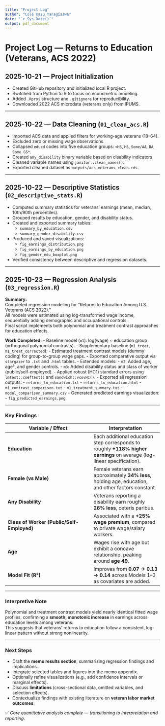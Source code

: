 ```yaml
---
title: "Project Log"
author: "Cole Kazu Yanagisawa"
date: "`r Sys.Date()`"
output: pdf_document
---
```


# Project Log — Returns to Education (Veterans, ACS 2022)

## 2025-10-21 — Project Initialization
- Created GitHub repository and initialized local R project.
- Switched from Python to R to focus on econometric modeling.
- Added `.Rproj` structure and `.gitignore` for reproducibility.
- Downloaded 2022 ACS microdata (veterans only) from IPUMS.

---

## 2025-10-22 — Data Cleaning (`01_clean_acs.R`)
- Imported ACS data and applied filters for working-age veterans (18–64).
- Excluded zero or missing wage observations.
- Collapsed `educd` codes into five education groups: `<HS`, `HS`, `Some/AA`, `BA`, `Some GS*`.
- Created `any_disability` binary variable based on disability indicators.
- Cleaned variable names using `janitor::clean_names()`.
- Exported cleaned dataset as `outputs/acs_veterans_clean.rds`.

---

## 2025-10-22 — Descriptive Statistics (`02_descriptive_stats.R`)
- Computed summary statistics for veterans’ earnings (mean, median, 10th/90th percentiles).
- Grouped results by education, gender, and disability status.
- Created and exported summary tables:
  - `summary_by_education.csv`
  - `summary_gender_disability.csv`
- Produced and saved visualizations:
  - `fig_earnings_distribution.png`
  - `fig_earnings_by_education.png`
  - `fig_gender_edu_boxplot.png`
- Verified consistency between descriptive and regression datasets.

---

## 2025-10-23 — Regression Analysis (`03_regression.R`)

**Summary:**  
Completed regression modeling for “Returns to Education Among U.S. Veterans (ACS 2022).”  
All models were estimated using log-transformed wage income, sequentially adding demographic and occupational controls.  
Final script implements both polynomial and treatment contrast approaches for education effects.

**Work Completed:**
- Baseline model (`m1`): log(wage) ~ education group (orthogonal polynomial contrasts).
- Supplementary baseline (`m1_treat`, `m1_treat_corrected`):
  - Estimated treatment contrast models (dummy coding) for group-to-group wage gaps.
  - Exported comparative output via `stargazer` to `.txt` and `.html` tables.
- Extended models:
  - `m2`: Added age, age², and gender controls.
  - `m3`: Added disability status and class of worker (public/self-employed).
- Applied robust (HC1) standard errors using `lmtest::coeftest()` and `sandwich::vcovHC()`.
- Exported all regression outputs:
  - `returns_to_education.txt`
  - `returns_to_education.html`
  - `m1_contrast_comparison.txt`
  - `m1_treatment_summary.txt`
  - `model_comparison_summary.csv`
- Generated predicted earnings visualization:
  - `fig_predicted_earnings.png`

---

### **Key Findings**
| Variable / Effect | Interpretation |
|--------------------|----------------|
| **Education** | Each additional education step corresponds to roughly **+118% higher earnings** on average (log-linear specification). |
| **Female (vs Male)** | Female veterans earn approximately **34% less**, holding age, education, and other factors constant. |
| **Any Disability** | Veterans reporting a disability earn roughly **26% less**, ceteris paribus. |
| **Class of Worker (Public/Self-Employed)** | Associated with a **+25% wage premium**, compared to private wage/salary workers. |
| **Age** | Wages rise with age but exhibit a concave relationship, peaking around **age 49**. |
| **Model Fit (R²)** | Improves from **0.07 → 0.13 → 0.14** across Models 1–3 as covariates are added. |

---

### **Interpretive Note**
Polynomial and treatment contrast models yield nearly identical fitted wage profiles, confirming a **smooth, monotonic increase** in earnings across education levels among veterans.  
This suggests that veterans’ returns to education follow a consistent, log-linear pattern without strong nonlinearity.

---

### **Next Steps**
- Draft the **memo results section**, summarizing regression findings and implications.
- Integrate selected tables and figures into the memo appendix.
- Optionally refine visualizations (e.g., add confidence intervals or marginal effects).
- Discuss **limitations** (cross-sectional data, omitted variables, and selection effects).
- Contextualize findings with existing literature on **veteran labor market outcomes**.

✅ *Core quantitative analysis complete — transitioning to interpretation and reporting.*